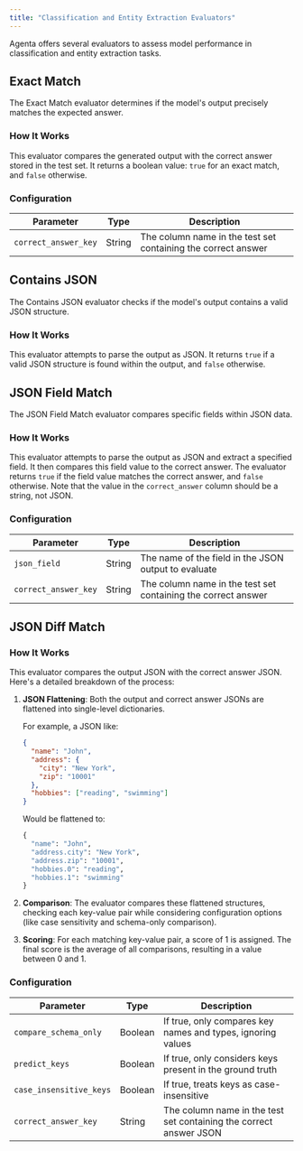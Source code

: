 ```yaml
---
title: "Classification and Entity Extraction Evaluators"
---
```


Agenta offers several evaluators to assess model performance in classification and entity extraction tasks.

## Exact Match

The Exact Match evaluator determines if the model's output precisely matches the expected answer.

### How It Works

This evaluator compares the generated output with the correct answer stored in the test set. It returns a boolean value: `true` for an exact match, and `false` otherwise.

### Configuration

| Parameter            | Type   | Description                                                   |
| -------------------- | ------ | ------------------------------------------------------------- |
| `correct_answer_key` | String | The column name in the test set containing the correct answer |

## Contains JSON

The Contains JSON evaluator checks if the model's output contains a valid JSON structure.

### How It Works

This evaluator attempts to parse the output as JSON. It returns `true` if a valid JSON structure is found within the output, and `false` otherwise.

## JSON Field Match

The JSON Field Match evaluator compares specific fields within JSON data.

### How It Works

This evaluator attempts to parse the output as JSON and extract a specified field. It then compares this field value to the correct answer. The evaluator returns `true` if the field value matches the correct answer, and `false` otherwise. Note that the value in the `correct_answer` column should be a string, not JSON.

### Configuration

| Parameter            | Type   | Description                                                   |
| -------------------- | ------ | ------------------------------------------------------------- |
| `json_field`         | String | The name of the field in the JSON output to evaluate          |
| `correct_answer_key` | String | The column name in the test set containing the correct answer |

## JSON Diff Match

### How It Works

This evaluator compares the output JSON with the correct answer JSON. Here's a detailed breakdown of the process:

1. **JSON Flattening**: Both the output and correct answer JSONs are flattened into single-level dictionaries.

   For example, a JSON like:

   ```json
   {
     "name": "John",
     "address": {
       "city": "New York",
       "zip": "10001"
     },
     "hobbies": ["reading", "swimming"]
   }
   ```

   Would be flattened to:

   ```python
   {
     "name": "John",
     "address.city": "New York",
     "address.zip": "10001",
     "hobbies.0": "reading",
     "hobbies.1": "swimming"
   }
   ```

2. **Comparison**: The evaluator compares these flattened structures, checking each key-value pair while considering configuration options (like case sensitivity and schema-only comparison).

3. **Scoring**: For each matching key-value pair, a score of 1 is assigned. The final score is the average of all comparisons, resulting in a value between 0 and 1.

### Configuration

| Parameter               | Type    | Description                                                        |
| ----------------------- | ------- | ------------------------------------------------------------------ |
| `compare_schema_only`   | Boolean | If true, only compares key names and types, ignoring values        |
| `predict_keys`          | Boolean | If true, only considers keys present in the ground truth           |
| `case_insensitive_keys` | Boolean | If true, treats keys as case-insensitive                           |
| `correct_answer_key`    | String  | The column name in the test set containing the correct answer JSON |
